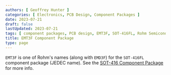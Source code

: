 ```yaml
---
authors: [ Geoffrey Hunter ]
categories: [ Electronics, PCB Design, Component Packages ]
date: 2023-07-21
draft: false
lastUpdated: 2023-07-21
tags: [ component packages, PCB design, EMT3F, SOT-416FL, Rohm Semiconductor ]
title: EMT3F Component Package
type: page
---
```



`EMT3F` is one of Rohm's names (along with `EMD3F`) for the `SOT-416FL` component package (JEDEC name). See the [SOT-416 Component Package](/pcb-design/component-packages/sot-416-component-package/) for more info. 
